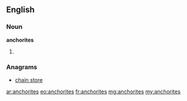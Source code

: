 ==English==

===Noun===
'''anchorites'''

# {{plural of|anchorite}}

===Anagrams===
* [[chain store#English|chain store]]

[[ar:anchorites]]
[[eo:anchorites]]
[[fr:anchorites]]
[[mg:anchorites]]
[[my:anchorites]]